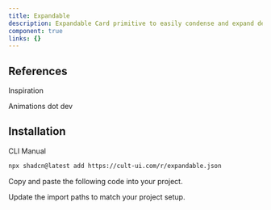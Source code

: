 ```yaml
---
title: Expandable
description: Expandable Card primitive to easily condense and expand details
component: true
links: {}
---
```


<ComponentPreview
  name="expandable-demo"
  className="[&_.preview>[data-orientation=vertical]]:sm:max-w-[70%]"
  description="All variations"
/>

## References

<Citations>
  <p className="font-medium text-primary">Inspiration</p>
  <CitationList>
    <CitationItem>
      <CitationLink
        href="https://animations.dev/learn"
        target="_blank"
        rel="noopener noreferrer"
      >
        Animations dot dev
      </CitationLink>
    </CitationItem>
  </CitationList>
</Citations>

## Installation

<CodeTabs>

<TabsList>
  <TabsTrigger value="cli">CLI</TabsTrigger>
  <TabsTrigger value="manual">Manual</TabsTrigger>
</TabsList>

<TabsContent value="cli">

```bash
npx shadcn@latest add https://cult-ui.com/r/expandable.json
```

</TabsContent>

<TabsContent value="manual">

<Steps>

<Step>Copy and paste the following code into your project.</Step>

<ComponentSource name="expandable" />

<Step>Update the import paths to match your project setup.</Step>

</Steps>

</TabsContent>

</CodeTabs>
